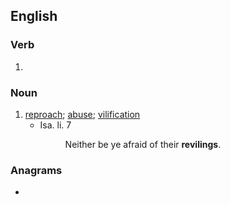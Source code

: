 ==English==

===Verb===
{{head|en|verb form}}

# {{present participle of|en|revile|nocat=1}}

===Noun===
{{en-noun}}

# [[reproach]]; [[abuse]]; [[vilification]]
#* Isa. li. 7
#*: Neither be ye afraid of their '''revilings'''.

===Anagrams===
* {{anagrams|en|a=egiilnrv|Vierling|livering|reliving|riveling}}